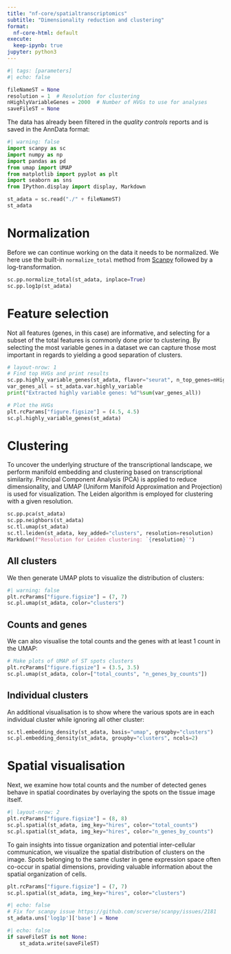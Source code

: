```yaml
---
title: "nf-core/spatialtranscriptomics"
subtitle: "Dimensionality reduction and clustering"
format:
  nf-core-html: default
execute:
  keep-ipynb: true
jupyter: python3
---
```


```python
#| tags: [parameters]
#| echo: false

fileNameST = None
resolution = 1  # Resolution for clustering
nHighlyVariableGenes = 2000  # Number of HVGs to use for analyses
saveFileST = None
```

The data has already been filtered in the _quality controls_ reports and is
saved in the AnnData format:

```python
#| warning: false
import scanpy as sc
import numpy as np
import pandas as pd
from umap import UMAP
from matplotlib import pyplot as plt
import seaborn as sns
from IPython.display import display, Markdown
```

```python
st_adata = sc.read("./" + fileNameST)
st_adata
```

# Normalization

Before we can continue working on the data it needs to be normalized. We here
use the built-in `normalize_total` method from [Scanpy](https://scanpy.readthedocs.io/en/stable/)
followed by a log-transformation.

```python
sc.pp.normalize_total(st_adata, inplace=True)
sc.pp.log1p(st_adata)
```

# Feature selection

Not all features (genes, in this case) are informative, and selecting for a
subset of the total features is commonly done prior to clustering. By selecting
the most variable genes in a dataset we can capture those most important in
regards to yielding a good separation of clusters.

```python
# layout-nrow: 1
# Find top HVGs and print results
sc.pp.highly_variable_genes(st_adata, flavor="seurat", n_top_genes=nHighlyVariableGenes)
var_genes_all = st_adata.var.highly_variable
print("Extracted highly variable genes: %d"%sum(var_genes_all))

# Plot the HVGs
plt.rcParams["figure.figsize"] = (4.5, 4.5)
sc.pl.highly_variable_genes(st_adata)
```

# Clustering

To uncover the underlying structure of the transcriptional landscape, we perform
manifold embedding and clustering based on transcriptional similarity. Principal
Component Analysis (PCA) is applied to reduce dimensionality, and UMAP (Uniform
Manifold Approximation and Projection) is used for visualization. The Leiden
algorithm is employed for clustering with a given resolution.

```python
sc.pp.pca(st_adata)
sc.pp.neighbors(st_adata)
sc.tl.umap(st_adata)
sc.tl.leiden(st_adata, key_added="clusters", resolution=resolution)
Markdown(f"Resolution for Leiden clustering: `{resolution}`")
```

## All clusters

We then generate UMAP plots to visualize the distribution of clusters:

```python
#| warning: false
plt.rcParams["figure.figsize"] = (7, 7)
sc.pl.umap(st_adata, color="clusters")
```

## Counts and genes

We can also visualise the total counts and the genes with at least 1 count in
the UMAP:

```python
# Make plots of UMAP of ST spots clusters
plt.rcParams["figure.figsize"] = (3.5, 3.5)
sc.pl.umap(st_adata, color=["total_counts", "n_genes_by_counts"])
```

## Individual clusters

An additional visualisation is to show where the various spots are in each
individual cluster while ignoring all other cluster:

```python
sc.tl.embedding_density(st_adata, basis="umap", groupby="clusters")
sc.pl.embedding_density(st_adata, groupby="clusters", ncols=2)
```

# Spatial visualisation

Next, we examine how total counts and the number of detected genes behave in
spatial coordinates by overlaying the spots on the tissue image itself.

```python
#| layout-nrow: 2
plt.rcParams["figure.figsize"] = (8, 8)
sc.pl.spatial(st_adata, img_key="hires", color="total_counts")
sc.pl.spatial(st_adata, img_key="hires", color="n_genes_by_counts")
```

To gain insights into tissue organization and potential inter-cellular
communication, we visualize the spatial distribution of clusters on the image.
Spots belonging to the same cluster in gene expression space often co-occur in
spatial dimensions, providing valuable information about the spatial
organization of cells.

```python
plt.rcParams["figure.figsize"] = (7, 7)
sc.pl.spatial(st_adata, img_key="hires", color="clusters")
```

```python
#| echo: false
# Fix for scanpy issue https://github.com/scverse/scanpy/issues/2181
st_adata.uns['log1p']['base'] = None
```

```python
#| echo: false
if saveFileST is not None:
    st_adata.write(saveFileST)
```
